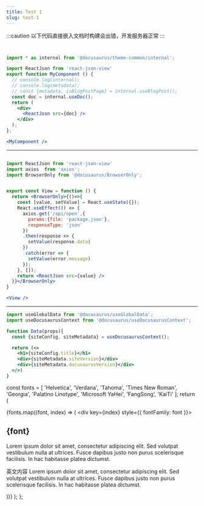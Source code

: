 ```yaml
---
title: Test 1
slug: test-1
---
```



:::caution
以下代码直接嵌入文档时构建会出错，开发服务器正常
:::

```jsx


import * as internal from '@docusaurus/theme-common/internal';

import ReactJson from 'react-json-view'
export function MyComponent () {
  // console.log(internal);
  // console.log(metadata);
  // const {metadata, isBlogPostPage} = internal.useBlogPost();
  const doc = internal.useDoc();
  return (
    <div>
      <ReactJson src={doc} />
    </div>
  );
};

<MyComponent />
```

-------------------

```jsx

import ReactJson from 'react-json-view'
import axios  from 'axios';
import BrowserOnly from '@docusaurus/BrowserOnly';


export const View = function () {
  return <BrowserOnly>{()=>{
    const [value, setValue] = React.useState({});
    React.useEffect(() => {
      axios.get('/api/open',{
        params:{file: 'package.json'}, 
        responseType: 'json'
      })
      .then(response => {
        setValue(response.data)
      })
      .catch(error => {
        setValue(error.message)
      });
    }, []);
    return <ReactJson src={value} />
  }}</BrowserOnly>
}

<View /> 

```

---------------


```jsx
import useGlobalData from '@docusaurus/useGlobalData';
import useDocusaurusContext from '@docusaurus/useDocusaurusContext';

function Data(props){
  const {siteConfig, siteMetadata} = useDocusaurusContext();

  return (<>
    <h1>{siteConfig.title}</h1>
    <div>{siteMetadata.siteVersion}</div>
    <div>{siteMetadata.docusaurusVersion}</div>
  </>)
}

```

  const fonts = [
    'Helvetica',
    'Verdana',
    'Tahoma',
    'Times New Roman',
    'Georgia',
    'Palatino Linotype',
    'Microsoft YaHei',
    'FangSong',
    'KaiTi'
  ];
  return (
    <div className="font-test">
      {fonts.map((font, index) => (
        <div key={index} style={{ fontFamily: font }}>
          <h2>{font}</h2>
          <p>
            Lorem ipsum dolor sit amet, consectetur adipiscing elit. Sed volutpat vestibulum nulla at ultrices.
            Fusce dapibus justo non purus scelerisque facilisis. In hac habitasse platea dictumst.
          </p>
          <p>
            英文内容 Lorem ipsum dolor sit amet, consectetur adipiscing elit. Sed volutpat vestibulum nulla at ultrices.
            Fusce dapibus justo non purus scelerisque facilisis. In hac habitasse platea dictumst.
          </p>
        </div>
      ))}
    </div>
  );
};

<FontTest />
